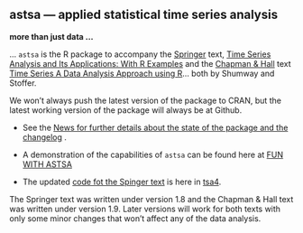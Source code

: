 ## astsa &mdash; applied statistical time series analysis

**more than just data ...**  

... `astsa` is the R package to accompany the [Springer](http://www.springer.com/us/book/9783319524511) text, [Time Series Analysis and Its Applications: With R Examples](http://www.stat.pitt.edu/stoffer/tsa4/)  and the [Chapman & Hall](https://www.routledge.com/Time-Series-A-Data-Analysis-Approach-Using-R/Shumway-Stoffer/p/book/9780367221096) text  [Time Series A Data Analysis Approach using R](http://www.stat.pitt.edu/stoffer/tsda/)... both by Shumway and Stoffer. 


We won't always push the latest version of the package to CRAN, but the latest working version of the package will always be at Github.

* See the [News for further details about the state of the package and the changelog](https://github.com/nickpoison/astsa/blob/master/NEWS.md) .

* A demonstration of the capabilities of `astsa` can be found here at
[FUN WITH ASTSA](https://github.com/nickpoison/astsa/blob/master/fun_with_astsa/fun_with_astsa.md)


* The updated [code fot the Spinger text](https://github.com/nickpoison/tsa4/blob/master/textRcode.md) is here in [tsa4](https://github.com/nickpoison/tsa4).

The Springer text was written under version 1.8 and the Chapman & Hall text was written under version 1.9. Later versions will work for both texts with only some minor changes that won't affect any of the data analysis. 
